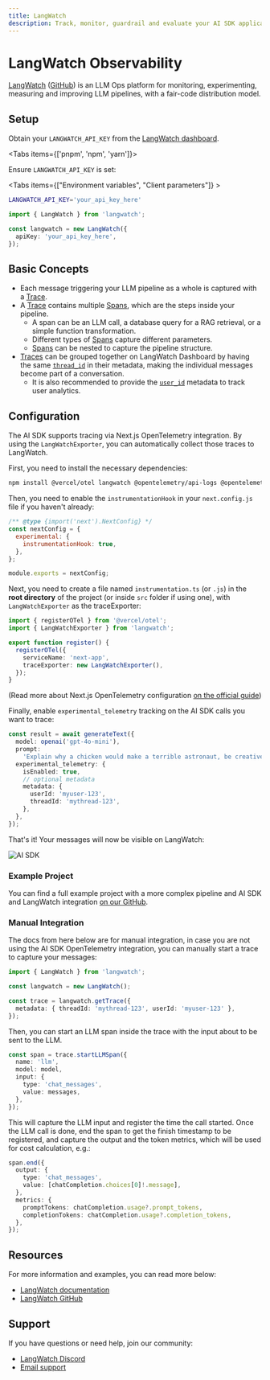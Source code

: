 ```yaml
---
title: LangWatch
description: Track, monitor, guardrail and evaluate your AI SDK applications with LangWatch.
---
```


# LangWatch Observability

[LangWatch](https://langwatch.ai/) ([GitHub](https://github.com/langwatch/langwatch)) is an LLM Ops platform for monitoring, experimenting, measuring and improving LLM pipelines, with a fair-code distribution model.

## Setup

Obtain your `LANGWATCH_API_KEY` from the [LangWatch dashboard](https://app.langwatch.com/).

<Tabs items={['pnpm', 'npm', 'yarn']}>
  <Tab>
    <Snippet text="pnpm add langwatch" dark />
  </Tab>
  <Tab>
    <Snippet text="npm install langwatch" dark />
  </Tab>
  <Tab>
    <Snippet text="yarn add langwatch" dark />
  </Tab>
</Tabs>

Ensure `LANGWATCH_API_KEY` is set:

<Tabs items={["Environment variables", "Client parameters"]} >

<Tab title="Environment variable">

```bash filename=".env"
LANGWATCH_API_KEY='your_api_key_here'
```

</Tab>

<Tab title="Client parameters">

```typescript
import { LangWatch } from 'langwatch';

const langwatch = new LangWatch({
  apiKey: 'your_api_key_here',
});
```

</Tab>

</Tabs>

## Basic Concepts

- Each message triggering your LLM pipeline as a whole is captured with a [Trace](/concepts#traces).
- A [Trace](/concepts#traces) contains multiple [Spans](/concepts#spans), which are the steps inside your pipeline.
  - A span can be an LLM call, a database query for a RAG retrieval, or a simple function transformation.
  - Different types of [Spans](/concepts#spans) capture different parameters.
  - [Spans](/concepts#spans) can be nested to capture the pipeline structure.
- [Traces](/concepts#traces) can be grouped together on LangWatch Dashboard by having the same [`thread_id`](/concepts#threads) in their metadata, making the individual messages become part of a conversation.
  - It is also recommended to provide the [`user_id`](/concepts#user-id) metadata to track user analytics.

## Configuration

The AI SDK supports tracing via Next.js OpenTelemetry integration. By using the `LangWatchExporter`, you can automatically collect those traces to LangWatch.

First, you need to install the necessary dependencies:

```bash
npm install @vercel/otel langwatch @opentelemetry/api-logs @opentelemetry/instrumentation @opentelemetry/sdk-logs
```

Then, you need to enable the `instrumentationHook` in your `next.config.js` file if you haven't already:

```javascript
/** @type {import('next').NextConfig} */
const nextConfig = {
  experimental: {
    instrumentationHook: true,
  },
};

module.exports = nextConfig;
```

Next, you need to create a file named `instrumentation.ts` (or `.js`) in the **root directory** of the project (or inside `src` folder if using one), with `LangWatchExporter` as the traceExporter:

```typescript
import { registerOTel } from '@vercel/otel';
import { LangWatchExporter } from 'langwatch';

export function register() {
  registerOTel({
    serviceName: 'next-app',
    traceExporter: new LangWatchExporter(),
  });
}
```

(Read more about Next.js OpenTelemetry configuration [on the official guide](https://nextjs.org/docs/app/building-your-application/optimizing/open-telemetry#manual-opentelemetry-configuration))

Finally, enable `experimental_telemetry` tracking on the AI SDK calls you want to trace:

```typescript
const result = await generateText({
  model: openai('gpt-4o-mini'),
  prompt:
    'Explain why a chicken would make a terrible astronaut, be creative and humorous about it.',
  experimental_telemetry: {
    isEnabled: true,
    // optional metadata
    metadata: {
      userId: 'myuser-123',
      threadId: 'mythread-123',
    },
  },
});
```

That's it! Your messages will now be visible on LangWatch:

![AI SDK](https://mintlify.s3.us-west-1.amazonaws.com/langwatch/images/integration/vercel-ai-sdk.png)

### Example Project

You can find a full example project with a more complex pipeline and AI SDK and LangWatch integration [on our GitHub](https://github.com/langwatch/langwatch/blob/main/typescript-sdk/example/lib/chat/vercel-ai.tsx).

### Manual Integration

The docs from here below are for manual integration, in case you are not using the AI SDK OpenTelemetry integration,
you can manually start a trace to capture your messages:

```typescript
import { LangWatch } from 'langwatch';

const langwatch = new LangWatch();

const trace = langwatch.getTrace({
  metadata: { threadId: 'mythread-123', userId: 'myuser-123' },
});
```

Then, you can start an LLM span inside the trace with the input about to be sent to the LLM.

```typescript
const span = trace.startLLMSpan({
  name: 'llm',
  model: model,
  input: {
    type: 'chat_messages',
    value: messages,
  },
});
```

This will capture the LLM input and register the time the call started. Once the LLM call is done, end the span to get the finish timestamp to be registered, and capture the output and the token metrics, which will be used for cost calculation, e.g.:

```typescript
span.end({
  output: {
    type: 'chat_messages',
    value: [chatCompletion.choices[0]!.message],
  },
  metrics: {
    promptTokens: chatCompletion.usage?.prompt_tokens,
    completionTokens: chatCompletion.usage?.completion_tokens,
  },
});
```

## Resources

For more information and examples, you can read more below:

- [LangWatch documentation](https://langwatch.ai/docs)
- [LangWatch GitHub](https://github.com/langwatch/langwatch)

## Support

If you have questions or need help, join our community:

- [LangWatch Discord](https://discord.gg/kT4PhDS2gH)
- [Email support](mailto:support@langwatch.ai)
